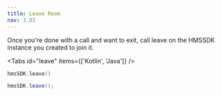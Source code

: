 ```yaml
---
title: Leave Room
nav: 3.03
---
```


Once you're done with a call and want to exit, call leave on the HMSSDK instance you created to join it.

<Tabs id="leave" items={['Kotlin', 'Java']} />

<Tab id='leave-0'>

```kotlin
hmsSDK.leave()
```
</Tab>

<Tab id='leave-1'>

```java
hmsSDK.leave();
```
</Tab>
